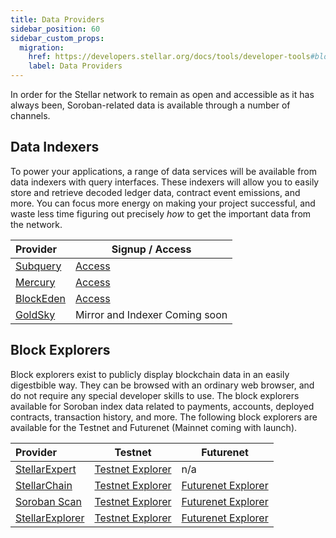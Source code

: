 ```yaml
---
title: Data Providers
sidebar_position: 60
sidebar_custom_props:
  migration:
    href: https://developers.stellar.org/docs/tools/developer-tools#block-explorers
    label: Data Providers
---
```


In order for the Stellar network to remain as open and accessible as it has always been, Soroban-related data is available through a number of channels.

## Data Indexers

To power your applications, a range of data services will be available from data indexers with query interfaces. These indexers will allow you to easily store and retrieve decoded ledger data, contract event emissions, and more. You can focus more energy on making your project successful, and waste less time figuring out precisely _how_ to get the important data from the network.

| Provider                             | Signup / Access                                 |
| :----------------------------------- | ----------------------------------------------- |
| [Subquery](https://subquery.network) | [Access](https://subquery.network)              |
| [Mercury](https://mercurydata.app/)  | [Access](https://mercurydata.app/)              |
| [BlockEden](https://blockeden.xyz)   | [Access](https://blockeden.xyz/stellar-soroban) |
| [GoldSky](https://goldsky.com/)      | Mirror and Indexer Coming soon                  |

## Block Explorers

Block explorers exist to publicly display blockchain data in an easily digestbible way. They can be browsed with an ordinary web browser, and do not require any special developer skills to use. The block explorers available for Soroban index data related to payments, accounts, deployed contracts, transaction history, and more. The following block explorers are available for the Testnet and Futurenet (Mainnet coming with launch).

| Provider                                         | Testnet                                                     | Futurenet                                                |
| :----------------------------------------------- | ----------------------------------------------------------- | -------------------------------------------------------- |
| [StellarExpert](https://stellar.expert)          | [Testnet Explorer](https://stellar.expert/explorer/testnet) | n/a                                                      |
| [StellarChain](https://stellarchain.io/)         | [Testnet Explorer](https://testnet.stellarchain.io/)        | [Futurenet Explorer](https://futurenet.stellarchain.io/) |
| [Soroban Scan](https://soroban.nownodes.io/info) | [Testnet Explorer](https://soroban.nownodes.io/testnet)     | [Futurenet Explorer](https://soroban.nownodes.io/)       |
| [StellarExplorer](https://steexp.com/)           | [Testnet Explorer](https://testnet.steexp.com/)             | [Futurenet Explorer](https://futurenet.steexp.com/)      |
